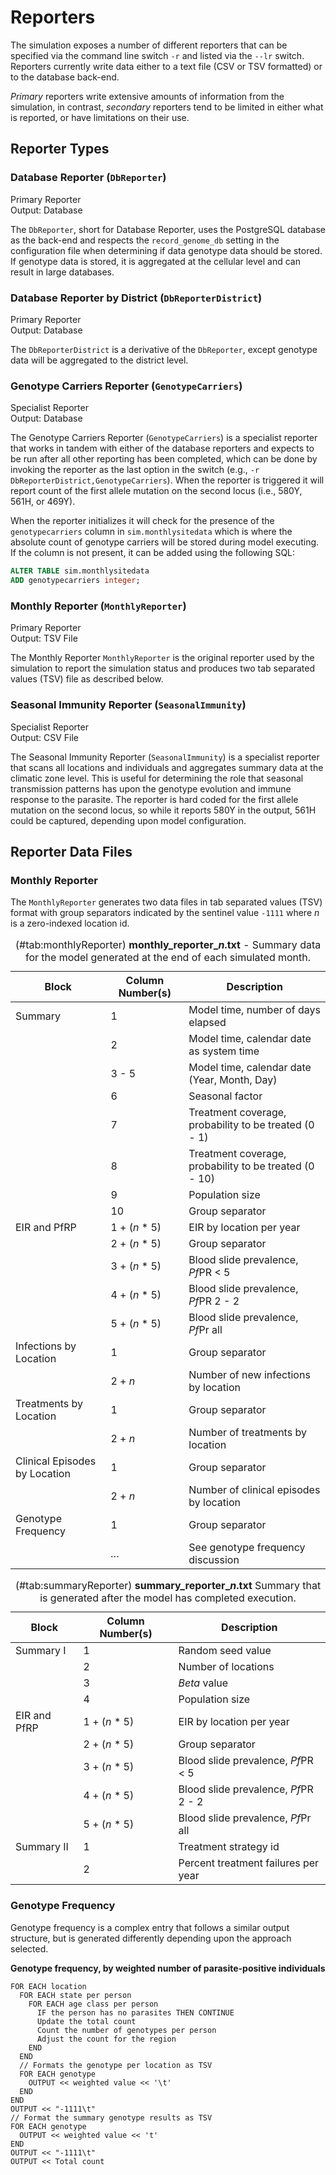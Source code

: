 # Reporters

The simulation exposes a number of different reporters that can be specified via the command line switch `-r` and listed via the `--lr` switch. Reporters currently write data either to a text file (CSV or TSV formatted) or to the database back-end. 

*Primary* reporters write extensive amounts of information from the simulation, in contrast, *secondary* reporters tend to be limited in either what is reported, or have limitations on their use.  

## Reporter Types

### Database Reporter (`DbReporter`)
Primary Reporter \
Output: Database
 
The `DbReporter`, short for Database Reporter, uses the PostgreSQL database as the back-end and respects the `record_genome_db` setting in the configuration file when determining if data genotype data should be stored. If genotype data is stored, it is aggregated at the cellular level and can result in large databases.

### Database Reporter by District (`DbReporterDistrict`)
Primary Reporter \
Output: Database

The `DbReporterDistrict` is a derivative of the `DbReporter`, except genotype data will be aggregated to the district level.

### Genotype Carriers Reporter (`GenotypeCarriers`)
Specialist Reporter \
Output: Database

The Genotype Carriers Reporter (`GenotypeCarriers`) is a specialist reporter that works in tandem with either of the database reporters and expects to be run after all other reporting has been completed, which can be done by invoking the reporter as the last option in the switch (e.g., `-r DbReporterDistrict,GenotypeCarriers`). When the reporter is triggered it will report count of the first allele mutation on the second locus (i.e., 580Y, 561H, or 469Y). 

When the reporter initializes it will check for the presence of the `genotypecarriers` column in `sim.monthlysitedata` which is where the absolute count of genotype carriers will be stored during model executing. If the column is not present, it can be added using the following SQL:

```SQL
ALTER TABLE sim.monthlysitedata
ADD genotypecarriers integer;
```

### Monthly Reporter (`MonthlyReporter`)
Primary Reporter \
Output: TSV File

The Monthly Reporter `MonthlyReporter` is the original reporter used by the simulation to report the simulation status and produces two tab separated values (TSV) file as described below.

### Seasonal Immunity Reporter (`SeasonalImmunity`)
Specialist Reporter \
Output: CSV File

The Seasonal Immunity Reporter (`SeasonalImmunity`) is a specialist reporter that scans all locations and individuals and aggregates summary data at the climatic zone level. This is useful for determining the role that seasonal transmission patterns has upon the genotype evolution and immune response to the parasite. The reporter is hard coded for the first allele mutation on the second locus, so while it reports 580Y in the output, 561H could be captured, depending upon model configuration.

## Reporter Data Files

### Monthly Reporter
The `MonthlyReporter` generates two data files in tab separated values (TSV) format with group separators indicated by the sentinel value `-1111` where *n* is a zero-indexed location id.

Table: (\#tab:monthlyReporter) **monthly_reporter_*n*.txt** - Summary data for the model generated at the end of each simulated month.

| Block | Column Number(s) | Description |
| ---|--- | --- |
| Summary | 1 |  Model time, number of days elapsed |
| | 2 | Model time, calendar date as system time |
| | 3 - 5 | Model time, calendar date (Year, Month, Day) |
| | 6 | Seasonal factor |
| | 7 | Treatment coverage, probability to be treated (0 - 1) |
| | 8 | Treatment coverage, probability to be treated (0 - 10) |
| | 9 | Population size |
| | 10 | Group separator |
| EIR and PfRP | 1 + (*n* * 5) | EIR by location per year | 
| | 2 + (*n* * 5) | Group separator |
| | 3 + (*n* * 5) | Blood slide prevalence, *Pf*PR < 5 |
| | 4 + (*n* * 5) | Blood slide prevalence, *Pf*PR 2 - 2 | 
| | 5 + (*n* * 5) | Blood slide prevalence, *Pf*Pr all |
| Infections by Location | 1 | Group separator |
| | 2 + *n* | Number of new infections by location |
| Treatments by Location | 1 | Group separator |
| | 2 + *n* | Number of treatments by location |
| Clinical Episodes by Location | 1 | Group separator |
| | 2 + *n* | Number of clinical episodes by location |
| Genotype Frequency | 1 | Group separator |
| | *...* | See genotype frequency discussion

Table: (\#tab:summaryReporter) **summary_reporter_*n*.txt** Summary that is generated after the model has completed execution.

| Block | Column Number(s) | Description |
| --- | --- | --- |
| Summary I | 1 | Random seed value |
|  | 2 | Number of locations | 
|  | 3 | *Beta* value |
|  | 4 | Population size |
| EIR and PfRP | 1 + (*n* * 5) | EIR by location per year | 
| | 2 + (*n* * 5) | Group separator |
| | 3 + (*n* * 5) | Blood slide prevalence, *Pf*PR < 5 |
| | 4 + (*n* * 5) | Blood slide prevalence, *Pf*PR 2 - 2 | 
| | 5 + (*n* * 5) | Blood slide prevalence, *Pf*Pr all |
| Summary II | 1 | Treatment strategy id |
| | 2 | Percent treatment failures per year | 


### Genotype Frequency
Genotype frequency is a complex entry that follows a similar output structure, but is generated differently depending upon the approach selected.

**Genotype frequency, by weighted number of parasite-positive individuals**
```
FOR EACH location
  FOR EACH state per person
    FOR EACH age class per person
      IF the person has no parasites THEN CONTINUE
      Update the total count
      Count the number of genotypes per person
      Adjust the count for the region
    END
  END
  // Formats the genotype per location as TSV
  FOR EACH genotype
    OUTPUT << weighted value << '\t'
  END
END
OUTPUT << "-1111\t"
// Format the summary genotype results as TSV
FOR EACH genotype
  OUTPUT << weighted value << 't'
END
OUTPUT << "-1111\t"
OUTPUT << Total count
```
